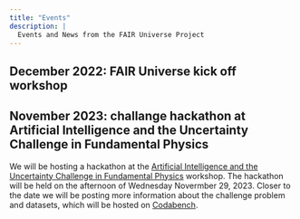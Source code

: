 ```yaml
---
title: "Events"
description: |
  Events and News from the FAIR Universe Project 
---
```


## December 2022: FAIR Universe kick off workshop


## November 2023: challange hackathon at Artificial Intelligence and the Uncertainty Challenge in Fundamental Physics

We will be hosting a hackathon at the [Artificial Intelligence and the Uncertainty Challenge in Fundamental Physics](https://indico.cern.ch/event/1067246/) workshop. The hackathon will be held on the afternoon of Wednesday Novermber 29, 2023. Closer to the date we will be posting more information about the challenge problem and datasets, which will be hosted on [Codabench](https://www.codabench.org/). 